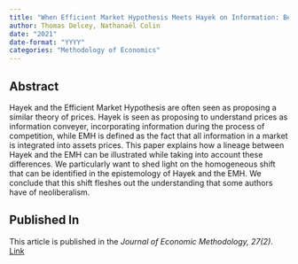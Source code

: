 ```yaml
---
title: "When Efficient Market Hypothesis Meets Hayek on Information: Beyond a Methodological Reading"
author: Thomas Delcey, Nathanaël Colin
date: "2021"
date-format: "YYYY"
categories: "Methodology of Economics"
---
```


<!-- ![Credit: [Summers (1985)](https://www.jstor.org/stable/2327785)](picture.png) -->

## Abstract

Hayek and the Efficient Market Hypothesis are often seen as proposing a similar theory of prices. Hayek is seen as proposing to understand prices as information conveyer, incorporating information during the process of competition, while EMH is defined as the fact that all information in a market is integrated into assets prices. This paper explains how a lineage between Hayek and the EMH can be illustrated while taking into account these differences. We particularly want to shed light on the homogeneous shift that can be identified in the epistemology of Hayek and the EMH. We conclude that this shift fleshes out the understanding that some authors have of neoliberalism.

## Published In

This article is published in the *Journal of Economic Methodology, 27(2)*. [Link](https://doi.org/10.1080/1350178X.2019.1675896)

